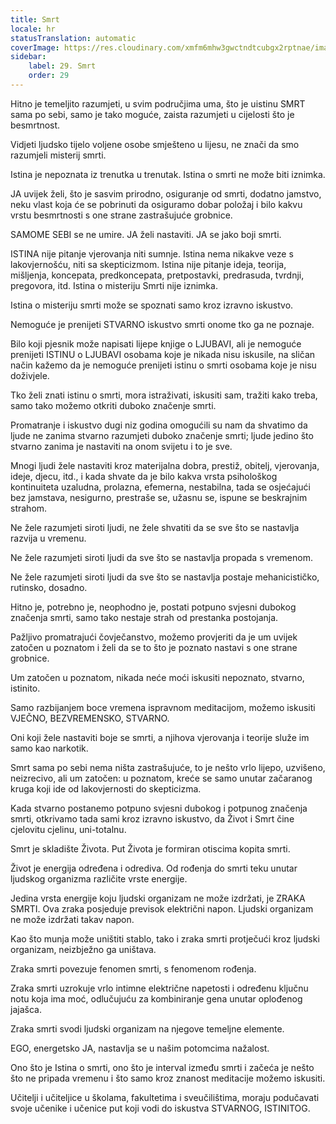 ```yaml
---
title: Smrt
locale: hr
statusTranslation: automatic
coverImage: https://res.cloudinary.com/xmfm6mhw3gwctndtcubgx2rptnae/image/upload/v1740337243/small_cover_educacion_fundamental_a051170f1c.webp
sidebar:
    label: 29. Smrt
    order: 29
---
```

Hitno je temeljito razumjeti, u svim područjima uma, što je uistinu SMRT sama po sebi, samo je tako moguće, zaista razumjeti u cijelosti što je besmrtnost.

Vidjeti ljudsko tijelo voljene osobe smješteno u lijesu, ne znači da smo razumjeli misterij smrti.

Istina je nepoznata iz trenutka u trenutak. Istina o smrti ne može biti iznimka.

JA uvijek želi, što je sasvim prirodno, osiguranje od smrti, dodatno jamstvo, neku vlast koja će se pobrinuti da osiguramo dobar položaj i bilo kakvu vrstu besmrtnosti s one strane zastrašujuće grobnice.

SAMOME SEBI se ne umire. JA želi nastaviti. JA se jako boji smrti.

ISTINA nije pitanje vjerovanja niti sumnje. Istina nema nikakve veze s lakovjernošću, niti sa skepticizmom. Istina nije pitanje ideja, teorija, mišljenja, koncepata, predkoncepata, pretpostavki, predrasuda, tvrdnji, pregovora, itd. Istina o misteriju Smrti nije iznimka.

Istina o misteriju smrti može se spoznati samo kroz izravno iskustvo.

Nemoguće je prenijeti STVARNO iskustvo smrti onome tko ga ne poznaje.

Bilo koji pjesnik može napisati lijepe knjige o LJUBAVI, ali je nemoguće prenijeti ISTINU o LJUBAVI osobama koje je nikada nisu iskusile, na sličan način kažemo da je nemoguće prenijeti istinu o smrti osobama koje je nisu doživjele.

Tko želi znati istinu o smrti, mora istraživati, iskusiti sam, tražiti kako treba, samo tako možemo otkriti duboko značenje smrti.

Promatranje i iskustvo dugi niz godina omogućili su nam da shvatimo da ljude ne zanima stvarno razumjeti duboko značenje smrti; ljude jedino što stvarno zanima je nastaviti na onom svijetu i to je sve.

Mnogi ljudi žele nastaviti kroz materijalna dobra, prestiž, obitelj, vjerovanja, ideje, djecu, itd., i kada shvate da je bilo kakva vrsta psihološkog kontinuiteta uzaludna, prolazna, efemerna, nestabilna, tada se osjećajući bez jamstava, nesigurno, prestraše se, užasnu se, ispune se beskrajnim strahom.

Ne žele razumjeti siroti ljudi, ne žele shvatiti da se sve što se nastavlja razvija u vremenu.

Ne žele razumjeti siroti ljudi da sve što se nastavlja propada s vremenom.

Ne žele razumjeti siroti ljudi da sve što se nastavlja postaje mehanicističko, rutinsko, dosadno.

Hitno je, potrebno je, neophodno je, postati potpuno svjesni dubokog značenja smrti, samo tako nestaje strah od prestanka postojanja.

Pažljivo promatrajući čovječanstvo, možemo provjeriti da je um uvijek zatočen u poznatom i želi da se to što je poznato nastavi s one strane grobnice.

Um zatočen u poznatom, nikada neće moći iskusiti nepoznato, stvarno, istinito.

Samo razbijanjem boce vremena ispravnom meditacijom, možemo iskusiti VJEČNO, BEZVREMENSKO, STVARNO.

Oni koji žele nastaviti boje se smrti, a njihova vjerovanja i teorije služe im samo kao narkotik.

Smrt sama po sebi nema ništa zastrašujuće, to je nešto vrlo lijepo, uzvišeno, neizrecivo, ali um zatočen: u poznatom, kreće se samo unutar začaranog kruga koji ide od lakovjernosti do skepticizma.

Kada stvarno postanemo potpuno svjesni dubokog i potpunog značenja smrti, otkrivamo tada sami kroz izravno iskustvo, da Život i Smrt čine cjelovitu cjelinu, uni-totalnu.

Smrt je skladište Života. Put Života je formiran otiscima kopita smrti.

Život je energija određena i odrediva. Od rođenja do smrti teku unutar ljudskog organizma različite vrste energije.

Jedina vrsta energije koju ljudski organizam ne može izdržati, je ZRAKA SMRTI. Ova zraka posjeduje previsok električni napon. Ljudski organizam ne može izdržati takav napon.

Kao što munja može uništiti stablo, tako i zraka smrti protječući kroz ljudski organizam, neizbježno ga uništava.

Zraka smrti povezuje fenomen smrti, s fenomenom rođenja.

Zraka smrti uzrokuje vrlo intimne električne napetosti i određenu ključnu notu koja ima moć, odlučujuću za kombiniranje gena unutar oplođenog jajašca.

Zraka smrti svodi ljudski organizam na njegove temeljne elemente.

EGO, energetsko JA, nastavlja se u našim potomcima nažalost.

Ono što je Istina o smrti, ono što je interval između smrti i začeća je nešto što ne pripada vremenu i što samo kroz znanost meditacije možemo iskusiti.

Učitelji i učiteljice u školama, fakultetima i sveučilištima, moraju podučavati svoje učenike i učenice put koji vodi do iskustva STVARNOG, ISTINITOG.

